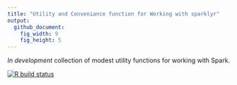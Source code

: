 ```yaml
---
title: "Utility and Conveniance function for Working with sparklyr"
output:
  github_document:
    fig_width: 9
    fig_height: 5
---
```


*In development* collection of modest utility functions for working with Spark.

[![R build status](https://github.com/konradzdeb/sparklyrExtras/workflows/R-CMD-check/badge.svg)](https://github.com/konradzdeb/sparklyrExtras/actions)